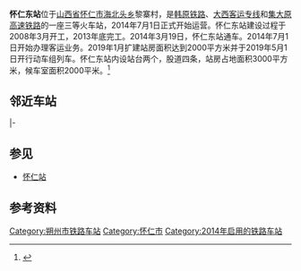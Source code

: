{{Infobox China railway station
|车站名称 = 怀仁东站
|车站拼音 = Huairendong
|英文名称 = Huairendong Railway Station
|车站代码 = 
|电报码 = HFV
|拼音码 = HRD
|车站位置 = [[山西省|山西省]][[怀仁市|怀仁市]][[海北头乡|海北头乡]]黎寨村
|坐标 = {{coord|39|47|31.43|N|113|9|24.24|E|display=inline,title}}
|归属 = [[太原局集团|太原局集团]]
|线路 = [[韩原铁路|韩原铁路]]、[[大西客运专线|大西客运专线]]、[[集大原高速铁路|集大原高速铁路]]（建设中）
|车站等级 = 三等站
}}
'''怀仁东站'''位于[[山西省|山西省]][[怀仁市|怀仁市]][[海北头乡|海北头乡]]黎寨村，是[[韩原铁路|韩原铁路]]、[[大西客运专线|大西客运专线]]和[[集大原高速铁路|集大原高速铁路]]的一座三等火车站，2014年7月1日正式开始运营。怀仁东站建设过程于2008年3月开工，2013年底完工。2014年3月19日，怀仁东站通车。2014年7月1日开始办理客运业务。2019年1月扩建站房面积达到2000平方米并于2019年5月1日开行动车组列车。怀仁东站内设站台两个，股道四条，站房占地面积3000平方米，候车室面积2000平米。<ref>{{cite news|title=怀仁东站7月1日正式运营|url=http://www.sx.xinhuanet.com/dfzx/2014-07/07/c_1111484683.htm|accessdate=2016-02-20|agency=朔州日报|date=2014-07-07|deadurl=yes|archiveurl=https://web.archive.org/web/20170114171652/http://www.sx.xinhuanet.com/dfzx/2014-07/07/c_1111484683.htm|archivedate=2017-01-14}}</ref>

== 邻近车站 ==
{{Start rail box|[[中国铁路|中国铁路]]}}
{{s-inop|[[米庄线路所|米庄线路所]]|[[大同站|大同]]、[[大同南站|大同南]]方向|rows=2}}
{{s-line|[[韩原铁路|韩原铁路]]}}
{{s-inop|[[应县站|应县]]|[[原平站|原平]]方向}}
|-

{{s-line|[[大原客运专线|大原客运专线]]}}
{{s-inop|[[应县西站|应县西]]|[[原平西站|原平西]]方向}}
{{End box}}

== 参见 ==
* [[怀仁站|怀仁站]]

== 参考资料 ==
{{reflist}}
{{韩原铁路}}
{{大西客运专线}}
{{集大原高速铁路}}
[[Category:朔州市铁路车站|Category:朔州市铁路车站]]
[[Category:怀仁市|Category:怀仁市]]
[[Category:2014年启用的铁路车站|Category:2014年启用的铁路车站]]